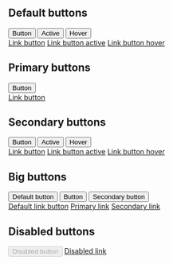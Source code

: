 
<Meta title="Components/Buttons" />

## Default buttons

<Canvas>
  <Story name="Default">
    <div>
      <button type="button" className="usa-button">Button</button>
      <button type="button" className="usa-button usa-button-active">Active</button>
      <button type="button" className="usa-button usa-button-hover">Hover</button>
      <br/>
      <a href="#" className="usa-button">Link button</a>
      <a href="#" className="usa-button usa-button-active">Link button active</a>
      <a href="#" className="usa-button usa-button-hover">Link button hover</a>
    </div>
  </Story>
</Canvas>

## Primary buttons

<Canvas>
  <Story name="Primary">
    <div>
      <button type="button" class="usa-button-primary va-button-primary">Button</button>
      <br/>
      <a class="usa-button-primary va-button-primary" href="#">Link button</a>
    </div>
  </Story>
</Canvas>

## Secondary buttons

<Canvas>
  <Story name="Secondary">
    <div>
      <button class="usa-button-secondary">Button</button>
      <button class="usa-button-secondary usa-button-active">Active</button>
      <button class="usa-button-secondary usa-button-hover">Hover</button>
      <br/>
      <a href="#" class="usa-button usa-button-secondary">Link button</a>
      <a href="#" class="usa-button usa-button-secondary usa-button-active">Link button active</a>
      <a href="#" class="usa-button usa-button-secondary usa-button-hover">Link button hover</a>
    </div>
  </Story>
</Canvas>

## Big buttons

<Canvas>
  <Story name="Big">
    <div>
      <button type="button" class="usa-button usa-button-big">Default button</button>
      <button type="button" class="usa-button-primary va-button-primary usa-button-big">Button</button>
      <button class="usa-button-secondary usa-button-big">Secondary button</button>
      <br/>
      <a href="#" class="usa-button usa-button-big">Default link button</a>
      <a href="#" class="usa-button-primary va-button-primary usa-button-big">Primary link</a>
      <a href="#" class="usa-button usa-button-secondary usa-button-big">Secondary link</a>
    </div>
  </Story>
</Canvas>

## Disabled buttons

<Canvas>
  <Story name="Disabled">
    <div>
      <button type="button" class="usa-button" disabled>Disabled button</button>
      <a href="#" class="usa-button usa-button-disabled">Disabled link</a>
    </div>
  </Story>
</Canvas>
